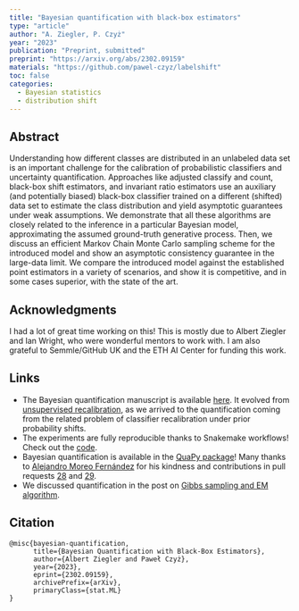 ```yaml
---
title: "Bayesian quantification with black-box estimators"
type: "article"
author: "A. Ziegler, P. Czyż"
year: "2023"
publication: "Preprint, submitted"
preprint: "https://arxiv.org/abs/2302.09159"
materials: "https://github.com/pawel-czyz/labelshift"
toc: false
categories:
  - Bayesian statistics
  - distribution shift
---
```


## Abstract

Understanding how different classes are distributed in an unlabeled data set is an important challenge for the calibration of probabilistic classifiers and uncertainty quantification. Approaches like adjusted classify and count, black-box shift estimators, and invariant ratio estimators use an auxiliary (and potentially biased) black-box classifier trained on a different (shifted) data set to estimate the class distribution and yield asymptotic guarantees under weak assumptions. We demonstrate that all these algorithms are closely related to the inference in a particular Bayesian model, approximating the assumed ground-truth generative process. Then, we discuss an efficient Markov Chain Monte Carlo sampling scheme for the introduced model and show an asymptotic consistency guarantee in the large-data limit. We compare the introduced model against the established point estimators in a variety of scenarios, and show it is competitive, and in some cases superior, with the state of the art.


## Acknowledgments

I had a lot of great time working on this! This is mostly due to Albert Ziegler and Ian Wright, who were wonderful mentors to work with. I am also grateful to Semmle/GitHub UK and the ETH AI Center for funding this work.


## Links

- The Bayesian quantification manuscript is available [here](https://arxiv.org/abs/2302.09159). It evolved from [unsupervised recalibration](https://arxiv.org/abs/1908.09157), as we arrived to the quantification coming from the related problem of classifier recalibration under prior probability shifts.
- The experiments are fully reproducible thanks to Snakemake workflows! Check out the [code](https://github.com/pawel-czyz/labelshift).
- Bayesian quantification is available in the [QuaPy package](https://github.com/HLT-ISTI/QuaPy)! Many thanks to [Alejandro Moreo Fernández](https://scholar.google.es/citations?user=4RIy5E4AAAAJ) for his kindness and contributions in pull requests [28](https://github.com/HLT-ISTI/QuaPy/pull/28) and [29](https://github.com/HLT-ISTI/QuaPy/pull/29).
- We discussed quantification in the post on [Gibbs sampling and EM algorithm](../posts/em-gibbs-quantification.qmd).


## Citation

```
@misc{bayesian-quantification,
      title={Bayesian Quantification with Black-Box Estimators}, 
      author={Albert Ziegler and Paweł Czyż},
      year={2023},
      eprint={2302.09159},
      archivePrefix={arXiv},
      primaryClass={stat.ML}
}
```

